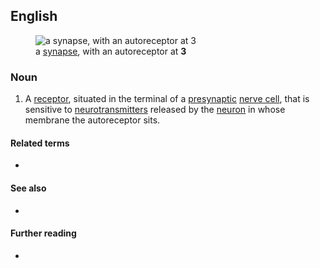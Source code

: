 ==English==
[[Image:Synapse diag1.svg|right|thumb|a [[synapse]], with an autoreceptor at '''3''']]

===Noun===
{{en-noun}}

# A [[receptor]], situated in the terminal of a [[presynaptic]] [[nerve cell]], that is sensitive to [[neurotransmitter]]s released by the [[neuron]] in whose membrane the autoreceptor sits.

====Related terms====
* {{l|en|autoreception}}

====See also====
* {{l|en|heteroreceptor}}

====Further reading====
* {{pedia}}